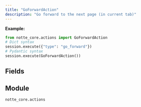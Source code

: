 ```yaml
---
title: "GoForwardAction"
description: "Go forward to the next page (in current tab)"
---
```



**Example:**
```python
from notte_core.actions import GoForwardAction
# Dict syntax
session.execute({"type": "go_forward"})
# Pydantic syntax
session.execute(GoForwardAction())
```

## Fields

<ParamField path="type" type="Literal['go_forward']" required>
</ParamField>

<ParamField path="category" type="str" required>
</ParamField>

<ParamField path="description" type="str" required>
</ParamField>


## Module

`notte_core.actions`
